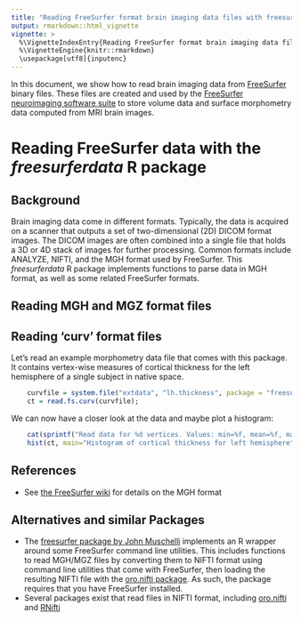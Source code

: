 ```yaml
---
title: "Reading FreeSurfer format brain imaging data files with freesurferformats"
output: rmarkdown::html_vignette
vignette: >
  %\VignetteIndexEntry{Reading FreeSurfer format brain imaging data files with freesurferformats}
  %\VignetteEngine{knitr::rmarkdown}
  \usepackage[utf8]{inputenc}
---
```


In this document, we show how to read brain imaging data from [FreeSurfer](https://surfer.nmr.mgh.harvard.edu) binary files. These files are created and used by the [FreeSurfer neuroimaging software suite](https://surfer.nmr.mgh.harvard.edu) to store volume data and surface morphometry data computed from MRI brain images.


# Reading FreeSurfer data with the *freesurferdata* R package

## Background

Brain imaging data come in different formats. Typically, the data is acquired on a scanner that outputs a set of two-dimensional (2D) DICOM format images. The DICOM images are often combined into a single file that holds a 3D or 4D stack of images for further processing. Common formats include ANALYZE, NIFTI, and the MGH format used by FreeSurfer. This *freesurferdata* R package implements functions to parse data in MGH format, as well as some related FreeSurfer formats.


## Reading MGH and MGZ format files




## Reading 'curv' format files

Let's read an example morphometry data file that comes with this package. It contains vertex-wise measures of cortical thickness for the left hemisphere of a single subject in native space.

```r
    curvfile = system.file("extdata", "lh.thickness", package = "freesurferformats", mustWork = TRUE);
    ct = read.fs.curv(curvfile);
```

We can now have a closer look at the data and maybe plot a histogram:

```r
    cat(sprintf("Read data for %d vertices. Values: min=%f, mean=%f, max=%f.\n",  length(ct), min(ct), mean(ct), max(ct)));
    hist(ct, main="Histogram of cortical thickness for left hemisphere", xlab="Cortical thickness [mm]", ylab="Vertex count");
```  


## References
* See [the FreeSurfer wiki](https://surfer.nmr.mgh.harvard.edu/fswiki/FsTutorial/MghFormat) for details on the MGH format


## Alternatives and similar Packages
* The [freesurfer package by John Muschelli]( https://CRAN.R-project.org/package=freesurfer) implements an R wrapper around some FreeSurfer command line utilities. This includes functions to read MGH/MGZ files by converting them to NIFTI format using command line utilities that come with FreeSurfer, then loading the resulting NIFTI file with the [oro.nifti package](https://CRAN.R-project.org/package=oro.nifti). As such, the package requires that you have FreeSurfer installed.
* Several packages exist that read files in NIFTI format, including [oro.nifti](https://CRAN.R-project.org/package=oro.nifti) and [RNifti](https://CRAN.R-project.org/package=RNifti)
